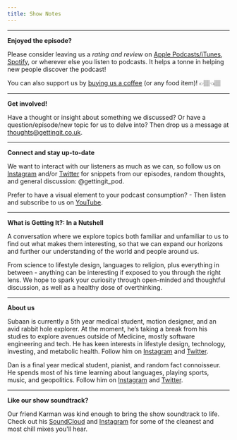 ```yaml
---
title: Show Notes
---
```


---

**Enjoyed the episode?**

Please consider leaving us a _rating and review_ on [Apple Podcasts/iTunes](https://podcasts.apple.com/podcast/getting-it/id1527023437), [Spotify](https://open.spotify.com/show/53u8uvIyxnrYzxOIKAqSTI?si=6ed7d6eaf55d46f6&nd=1), or wherever else you listen to podcasts. It helps a tonne in helping new people discover the podcast!

You can also support us by [buying us a coffee](https://www.buymeacoffee.com/gettingit) (or any food item)! 👉🏽👈🏽

---

**Get involved!**

Have a thought or insight about something we discussed? Or have a question/episode/new topic for us to delve into? Then drop us a message at [thoughts@gettingit.co.uk](mailto:thoughts@gettingit.co.uk).

---

**Connect and stay up-to-date**

We want to interact with our listeners as much as we can, so follow us on [Instagram](https://instagram.com/gettingit_pod) and/or [Twitter](https://twitter.com/gettingit_pod) for snippets from our episodes, random thoughts, and general discussion: @gettingit_pod.

Prefer to have a visual element to your podcast consumption? - Then listen and subscribe to us on [YouTube](https://www.youtube.com/channel/UCCxSzkRM86gx8CJIUK0W7_w).

---

**What is Getting It?: In a Nutshell**

A conversation where we explore topics both familiar and unfamiliar to us to find out what makes them interesting, so that we can expand our horizons and further our understanding of the world and people around us.

From science to lifestyle design, languages to religion, plus everything in between - anything can be interesting if exposed to you through the right lens. We hope to spark your curiosity through open-minded and thoughtful discussion, as well as a healthy dose of overthinking.

---

**About us**

Subaan is currently a 5th year medical student, motion designer, and an avid rabbit hole explorer. At the moment, he’s taking a break from his studies to explore avenues outside of Medicine, mostly software engineering and tech.
He has keen interests in lifestyle design, technology, investing, and metabolic health. Follow him on [Instagram](https://instagram.com/subaanqasim) and [Twitter](https://twitter.com/subaanqasim).

Dan is a final year medical student, pianist, and random fact connoisseur. He spends most of his time learning about languages, playing sports, music, and geopolitics. Follow him on [Instagram](https://instagram.com/danredfearn) and [Twitter](https://twitter.com/dan_redfearn).

---

**Like our show soundtrack?**

Our friend Karman was kind enough to bring the show soundtrack to life. Check out his [SoundCloud](https://soundcloud.com/karmanb) and [Instagram](https://www.instagram.com/karmanb_/) for some of the cleanest and most chill mixes you'll hear.

